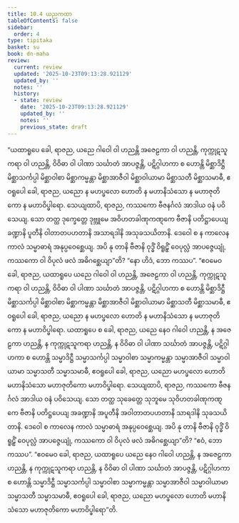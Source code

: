 ```yaml
---
title: 10.4 ယညကထာ
tableOfContents: false
sidebar:
  order: 4
type: tipitaka
basket: su
book: dn-maha
review:
  current: review
  updated: '2025-10-23T09:13:28.921129'
  updated_by: ''
  notes: ''
  history:
  - state: review
    date: '2025-10-23T09:13:28.921129'
    updated_by: ''
    notes: ''
    previous_state: draft
---
```



<ReviewStatus review={frontmatter.review} showDetails={true} />

<HypothesisAnnotation frontmatter={frontmatter} />

<DynamicBreadcrumb />

<Division number="438" book="dn-maha" e="ch" v="7" p="279">

<Paragraph number="1139" book="dn-maha">
“ယထာရူပေ ခေါ, ရာဇည, ယညေ ဂါဝေါ ဝါ ဟညန္တိ အဇေဠကာ ဝါ ဟညန္တိ, ကုက္ကုဋသူကရာ ဝါ ဟညန္တိ, ဝိဝိဓာ ဝါ ပါဏာ သင်္ဃာတံ အာပဇ္ဇန္တိ, ပဋိဂ္ဂါဟကာ စ ဟောန္တိ မိစ္ဆာဒိဋ္ဌီ မိစ္ဆာသင်္ကပ္ပါ မိစ္ဆာဝါစာ မိစ္ဆာကမ္မန္တာ မိစ္ဆာအာဇီဝါ မိစ္ဆာဝါယာမာ မိစ္ဆာသတီ မိစ္ဆာသမာဓီ, ဧဝရူပေါ ခေါ, ရာဇည, ယညော န မဟပ္ဖလော ဟောတိ န မဟာနိသံသော န မဟာဇုတိကော န မဟာဝိပ္ဖါရော. သေယျထာပိ, ရာဇည, ကဿကော ဗီဇနင်္ဂလံ အာဒါယ ဝနံ ပဝိသေယျ. သော တတ္ထ ဒုက္ခေတ္တေ ဒုဗ္ဘူမေ အဝိဟတခါဏုကဏ္ဋကေ ဗီဇာနိ ပတိဋ္ဌာပေယျ ခဏ္ဍာနိ ပူတီနိ ဝါတာတပဟတာနိ အသာရဒါနိ အသုခသယိတာနိ. ဒေဝေါ စ န ကာလေန ကာလံ သမ္မာဓာရံ အနုပ္ပဝေစ္ဆေယျ. အပိ နု တာနိ ဗီဇာနိ ဝုဒ္ဓိံ ဝိရူဠှိံ ဝေပုလ္လံ အာပဇ္ဇေယျုံ, ကဿကော ဝါ ဝိပုလံ ဖလံ အဓိဂစ္ဆေယျာ”တိ? “နော ဟိဒံ, ဘော ကဿပ”.
</Paragraph>

<Paragraph number="1140" book="dn-maha">
“ဧဝမေဝ ခေါ, ရာဇည, ယထာရူပေ ယညေ ဂါဝေါ ဝါ ဟညန္တိ, အဇေဠကာ ဝါ ဟညန္တိ, ကုက္ကုဋသူကရာ ဝါ ဟညန္တိ, ဝိဝိဓာ ဝါ ပါဏာ သင်္ဃာတံ အာပဇ္ဇန္တိ, ပဋိဂ္ဂါဟကာ စ ဟောန္တိ မိစ္ဆာဒိဋ္ဌီ မိစ္ဆာသင်္ကပ္ပါ မိစ္ဆာဝါစာ မိစ္ဆာကမ္မန္တာ မိစ္ဆာအာဇီဝါ မိစ္ဆာဝါယာမာ မိစ္ဆာသတီ မိစ္ဆာသမာဓီ, ဧဝရူပေါ ခေါ, ရာဇည, ယညော န မဟပ္ဖလော ဟောတိ န မဟာနိသံသော န မဟာဇုတိကော န မဟာဝိပ္ဖါရော.
</Paragraph>

<Paragraph number="1141" book="dn-maha">
ယထာရူပေ စ ခေါ, ရာဇည, ယညေ နေဝ ဂါဝေါ ဟညန္တိ, န အဇေဠကာ ဟညန္တိ, န ကုက္ကုဋသူကရာ ဟညန္တိ, န ဝိဝိဓာ ဝါ ပါဏာ သင်္ဃာတံ အာပဇ္ဇန္တိ, ပဋိဂ္ဂါဟကာ စ ဟောန္တိ သမ္မာဒိဋ္ဌီ သမ္မာသင်္ကပ္ပါ သမ္မာဝါစာ သမ္မာကမ္မန္တာ သမ္မာအာဇီဝါ သမ္မာဝါယာမာ သမ္မာသတီ သမ္မာသမာဓီ, ဧဝရူပေါ ခေါ, ရာဇည, ယညော မဟပ္ဖလော ဟောတိ မဟာနိသံသော မဟာဇုတိကော မဟာဝိပ္ဖါရော. သေယျထာပိ, ရာဇည, ကဿကော ဗီဇနင်္ဂလံ အာဒါယ ဝနံ ပဝိသေယျ. သော တတ္ထ သုခေတ္တေ သုဘူမေ သုဝိဟတခါဏုကဏ္ဋကေ ဗီဇာနိ ပတိဋ္ဌပေယျ အခဏ္ဍာနိ အပူတီနိ အဝါတာတပဟတာနိ သာရဒါနိ သုခသယိတာနိ. ဒေဝေါ စ ကာလေန ကာလံ သမ္မာဓာရံ အနုပ္ပဝေစ္ဆေယျ. အပိ နု တာနိ ဗီဇာနိ ဝုဒ္ဓိံ ဝိရူဠှိံ ဝေပုလ္လံ အာပဇ္ဇေယျုံ, ကဿကော ဝါ ဝိပုလံ ဖလံ အဓိဂစ္ဆေယျာ”တိ? “ဧဝံ, ဘော ကဿပ”. “ဧဝမေဝ ခေါ, ရာဇည, ယထာရူပေ ယညေ နေဝ ဂါဝေါ ဟညန္တိ, န အဇေဠကာ ဟညန္တိ, န ကုက္ကုဋသူကရာ ဟညန္တိ, န ဝိဝိဓာ ဝါ ပါဏာ သင်္ဃာတံ အာပဇ္ဇန္တိ, ပဋိဂ္ဂါဟကာ စ ဟောန္တိ သမ္မာဒိဋ္ဌီ သမ္မာသင်္ကပ္ပါ သမ္မာဝါစာ သမ္မာကမ္မန္တာ သမ္မာအာဇီဝါ သမ္မာဝါယာမာ သမ္မာသတီ သမ္မာသမာဓီ, ဧဝရူပေါ ခေါ, ရာဇည, ယညော မဟပ္ဖလော ဟောတိ မဟာနိသံသော မဟာဇုတိကော မဟာဝိပ္ဖါရော”တိ.
</Paragraph>
</Division>